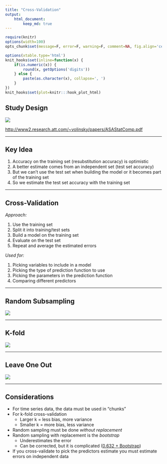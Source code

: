 ```yaml
---
title: "Cross-Validation"
output:
    html_document:
        keep_md: true
---
```


```r
require(knitr)
options(width=100)
opts_chunk$set(message=F, error=F, warning=F, comment=NA, fig.align='center', dpi=100, tidy=F, cache.path='.cache/', fig.path='fig/')

options(xtable.type='html')
knit_hooks$set(inline=function(x) {
    if(is.numeric(x)) {
        round(x, getOptions('digits'))
    } else {
        paste(as.character(x), collapse=', ')
    }
})
knit_hooks$set(plot=knitr:::hook_plot_html)
```

## Study Design

![](studydesign.JPG)

[http://www2.research.att.com/~volinsky/papers/ASAStatComp.pdf](http://www2.research.att.com/~volinsky/papers/ASAStatComp.pdf)

---

## Key Idea

1. Accuracy on the training set (resubstitution accuracy) is optimistic
2. A better estimate comes from an independent set (test set accuracy)
3. But we can't use the test set when building the model or it becomes part of the training set
4. So we estimate the test set accuracy with the training set

---

## Cross-Validation

_Approach:_

1. Use the training set
2. Split it into training/test sets
3. Build a model on the training set
4. Evaluate on the test set
5. Repeat and average the estimated errors

_Used for:_

1. Picking variables to include in a model
2. Picking the type of prediction function to use
3. Picking the parameters in the prediction function
4. Comparing different predictors

---

## Random Subsampling

![](rsample.JPG)

---

## K-fold

![](kfold.JPG)

---

## Leave One Out

![](oneout.JPG)

---

## Considerations

- For time series data, the data must be used in "chunks"
- For k-fold cross-validation
    - Larger k = less bias, more variance
    - Smaller k = more bias, less variance
- Random sampling must be done _without replacement_
- Random sampling with replacement is the _bootstrap_
    - Underestimates the error
    - Can be corrected, but it is complicated ([0.632 + Bootstrap](https://www.jstor.org/stable/2965703))
- If you cross-validate to pick the predictors estimate you must estimate errors on independent data